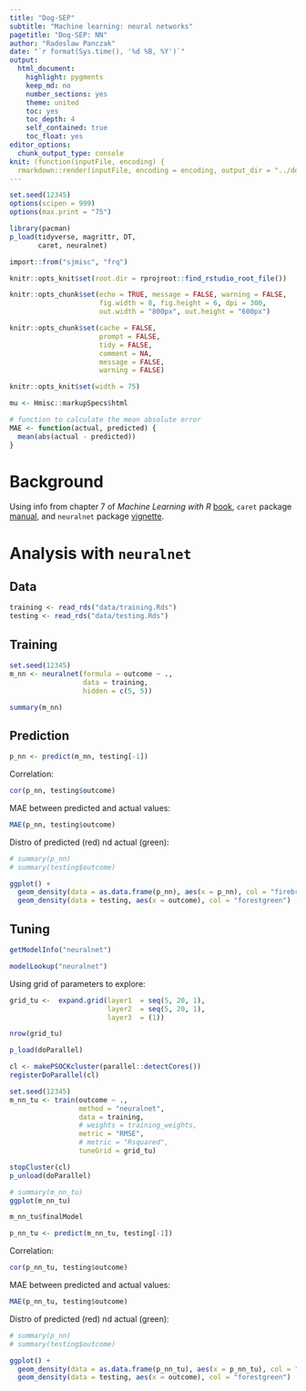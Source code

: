 ```yaml
---
title: "Dog-SEP"
subtitle: "Machine learning: neural networks"
pagetitle: "Dog-SEP: NN"
author: "Radoslaw Panczak"
date: "`r format(Sys.time(), '%d %B, %Y')`"
output: 
  html_document: 
    highlight: pygments
    keep_md: no
    number_sections: yes
    theme: united
    toc: yes
    toc_depth: 4
    self_contained: true
    toc_float: yes
editor_options: 
  chunk_output_type: console
knit: (function(inputFile, encoding) {
  rmarkdown::render(inputFile, encoding = encoding, output_dir = "../docs") })
---
```


<!-- ------------------------------------------------------------ --> 

```r
set.seed(12345)
options(scipen = 999)
options(max.print = "75")

library(pacman)
p_load(tidyverse, magrittr, DT,
       caret, neuralnet)

import::from("sjmisc", "frq")
```

```r
knitr::opts_knit$set(root.dir = rprojroot::find_rstudio_root_file())

knitr::opts_chunk$set(echo = TRUE, message = FALSE, warning = FALSE, 
                      fig.width = 8, fig.height = 6, dpi = 300, 
                      out.width = "800px", out.height = "600px")

knitr::opts_chunk$set(cache = FALSE,
                      prompt = FALSE,
                      tidy = FALSE,
                      comment = NA,
                      message = FALSE,
                      warning = FALSE)

knitr::opts_knit$set(width = 75)

mu <- Hmisc::markupSpecs$html
```

```r
# function to calculate the mean absolute error
MAE <- function(actual, predicted) {
  mean(abs(actual - predicted))  
}
```

<!-- ------------------------------------------------------------ --> 

# Background 

Using info from chapter 7 of *Machine Learning with R* [book](https://www.packtpub.com/product/machine-learning-with-r-third-edition/9781788295864), `caret` package [manual](https://topepo.github.io/caret/index.html), and `neuralnet` package [vignette](https://cran.r-project.org/web/packages/neuralnet/).  

<!-- ------------------------------------------------------------ --> 

# Analysis with `neuralnet`

## Data 

```r
training <- read_rds("data/training.Rds")
testing <- read_rds("data/testing.Rds")
```

## Training

```r
set.seed(12345)
m_nn <- neuralnet(formula = outcome ~ ., 
                  data = training, 
                  hidden = c(5, 5))
```

```r
summary(m_nn)
```

## Prediction

```r
p_nn <- predict(m_nn, testing[-1])
```

Correlation:  

```r
cor(p_nn, testing$outcome)
```

MAE between predicted and actual values:  

```r
MAE(p_nn, testing$outcome)
```

Distro of predicted (red) nd actual (green): 

```r
# summary(p_nn)
# summary(testing$outcome)

ggplot() +
  geom_density(data = as.data.frame(p_nn), aes(x = p_nn), col = "firebrick") +
  geom_density(data = testing, aes(x = outcome), col = "forestgreen") 
```

## Tuning

```r
getModelInfo("neuralnet")
```

```r
modelLookup("neuralnet")
```

Using grid of parameters to explore:  

```r
grid_tu <-  expand.grid(layer1  = seq(5, 20, 1),
                        layer2  = seq(5, 20, 1),
                        layer3  = (1))

nrow(grid_tu)
```

```r
p_load(doParallel)

cl <- makePSOCKcluster(parallel::detectCores())
registerDoParallel(cl)

set.seed(12345)
m_nn_tu <- train(outcome ~ .,
                 method = "neuralnet",
                 data = training,
                 # weights = training_weights, 
                 metric = "RMSE",
                 # metric = "Rsquared",
                 tuneGrid = grid_tu)

stopCluster(cl)
p_unload(doParallel)
```

```r
# summary(m_nn_tu)
ggplot(m_nn_tu)
```

```r
m_nn_tu$finalModel
```

```r
p_nn_tu <- predict(m_nn_tu, testing[-1])
```

Correlation:  

```r
cor(p_nn_tu, testing$outcome)
```

MAE between predicted and actual values:  

```r
MAE(p_nn_tu, testing$outcome)
```

Distro of predicted (red) nd actual (green): 

```r
# summary(p_nn)
# summary(testing$outcome)

ggplot() +
  geom_density(data = as.data.frame(p_nn_tu), aes(x = p_nn_tu), col = "firebrick") +
  geom_density(data = testing, aes(x = outcome), col = "forestgreen") 
```


